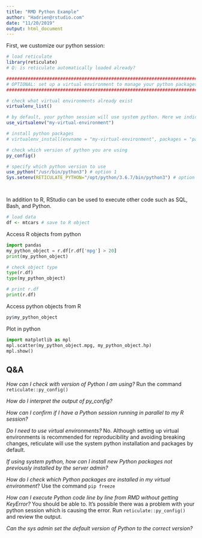 ```yaml
---
title: "RMD Python Example"
author: "Hadrien@rstudio.com"
date: "11/20/2019"
output: html_document
---
```


First, we customize our python session:

```r

# load reticulate
library(reticulate)
# Q: is reticulate automatically loaded already?

#########################################################################
# OPTIONAL: set up a virtual environment to manage your python packages #
#########################################################################

# check what virtual environments already exist
virtualenv_list()

# by default, your python session will use system python. Here we indicate which virtual environment to use for this project
use_virtualenv("my-virtual-environment")

# install python packages
# virtualenv_install(envname = "my-virtual-environment", packages = "pandas")	

# check which version of python you are using
py_config()

# specify which python version to use
use_python("/usr/bin/python3") # option 1
Sys.setenv(RETICULATE_PYTHON="/opt/python/3.6.7/bin/python3") # option 2




```

In addition to R, RStudio can be used to execute other code such as SQL, Bash, and Python.
```r
# load data
df <- mtcars # save to R object
```

Access R objects from python

```python
import pandas
my_python_object = r.df[r.df['mpg'] > 20]
print(my_python_object)
```



```python
# check object type
type(r.df)
type(my_python_object)

# print r.df
print(r.df)
```

Access python objects from R
```r
py$my_python_object
```

Plot in python
```python
import matplotlib as mpl
mpl.scatter(my_python_object.mpg, my_python_object.hp)
mpl.show()

```

## Q&A 

_How can I check with version of Python I am using?_ 
Run the command `reticulate::py_config()`

_How do I interpret the output of py_config?_

_How can I confirm if I have a Python session running in parallel to my R session?_ 

_Do I need to use virtual environments?_ 
No. Although setting up virtual environments is recommended for reproducibility and avoiding breaking changes, reticulate will use the system python installation and packages by default.

_If using system python, how can I install new Python packages not previously installed by the server admin?_

_How do I check which Python packages are installed in my virtual environment_?
Use the command `pip freeze`

_How can I execute Python code line by line from RMD without getting KeyError?_
You should be able to. It's possible there was a problem with your python session which is causing the error. Run `reticulate::py_config()` and review the output.

_Can the sys admin set the default version of Python to the correct version?_